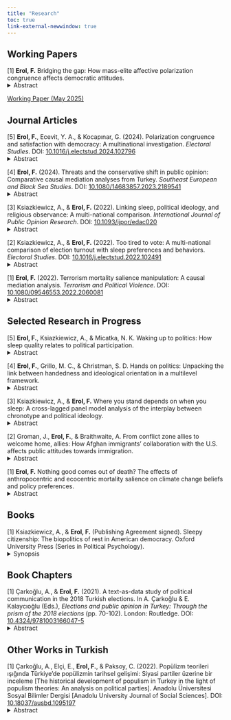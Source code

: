 ```yaml
---
title: "Research"
toc: true 
link-external-newwindow: true
---
```



## Working Papers

[1] **Erol, F.** Bridging the gap: How mass-elite affective polarization congruence affects democratic attitudes.\
<details>
<summary>Abstract</summary>
Scholars have long assumed that alignment between citizens and elites strengthens democratic legitimacy, yet this relationship remains untested for affective polarization. This study introduces the concept of <i>affective polarization congruence</i> (the perceived emotional alignment between citizens and their party's representatives) and tests its causal effects on democratic attitudes through a novel experimental design. In a pre-registered experiment, U.S. partisans received manipulated feedback about whether their representatives' partisan affect exceeded, fell short of, or matched their own. Against theoretical expectations, participants in conditions portraying affective congruence as "healthy democratic responsiveness" showed significantly decreased support for democracy as a system of government. A composite measure combining democratic satisfaction and principled democratic support revealed similar erosion across multiple congruence conditions. These findings challenge conventional wisdom about representation, suggesting citizens may be growing weary of normalizing polarization, regardless of how it is framed. Even "democratically framed" emotional alignment appears to trigger democratic fatigue.
</details>
<a href="https://osf.io/d6fc7">Working Paper (May 2025)</a>

## Journal Articles

[5] **Erol, F.**, Ecevit, Y. A., & Kocapınar, G. (2024). Polarization congruence and satisfaction with democracy: A multinational investigation. <i>Electoral Studies</i>. DOI: <a href="https://doi.org/10.1016/j.electstud.2024.102796">10.1016/j.electstud.2024.102796</a> 
<details>
<summary>Abstract</summary>
The mass-elite congruence in politics is key to a healthy democracy. Existing research uses the match between citizens' ideological positions and those of political elites and parties to assess satisfaction with democracy over time and across countries. However, mass-elite ideological congruence does not necessarily guarantee mass-elite overlap in ideological polarization, the implications of which for democratic satisfaction are little known. Accordingly, our article examines the link between the mass-elite ideological polarization congruence and democratic satisfaction in a multinational context. We reason that when polarized electorates feel let down by their parties' depolarization, these ideologically polarized people would grow frustrated with the disconnected democratic system (seen as ineffective in meeting citizens' expectations and delivering meaningful political alternatives). Then, we find that electorates who do not consider their affiliated parties to be as ideologically polarized as themselves tend to be dissatisfied with the way democracy works in their countries. Our additional inquiries suggest that this democratic dissatisfaction parallels ambivalence in democratic commitment. We also find that the perception of no differences between parties, and affiliation with populist and losing parties amplifies these disappointed polarized electorates’ dissatisfaction with democracy.
</details> <span>&#32;</span>

[4] **Erol, F.** (2024). Threats and the conservative shift in public opinion: Comparative causal mediation analyses from Turkey. <i>Southeast European and Black Sea Studies</i>. DOI: <a href="https://doi.org/10.1080/14683857.2023.2189541">10.1080/14683857.2023.2189541</a> 
<details>
<summary>Abstract</summary>
How do mortality reminders and aroused mortality fear affect people’s conservatism? Threats-politics studies assume that life-threatening dangers, fear of death, and conservatism go together, overlooking the distinction between threat exposure and mortality fear arousal. Further, these studies commonly fixate on the conventional threat of terrorism and predominantly employ samples from Western countries. Complementing past research, I use three survey experiments in Turkey to investigate the relationship between a broad array of threats (terrorism, health risks, moral hazards, and daily thoughts of death’s inevitability), mortality fear induced by the threats, and self-rated conservative orientation in a causal mediation analysis framework, using the terror management theory and non-representative Facebook samples (2018, 2020). The results reveal that the respondents receiving threatening stimuli (particularly terrorism mortality reminder) become less conservative as the mortality fear elevates. The length of mortality priming and the broader study context influence this indirect effect’s significance and replicability.
</details> <span>&#32;</span>

[3] Ksiazkiewicz, A., & **Erol, F.** (2022). Linking sleep, political ideology, and religious observance: A multi-national comparison. <i>International Journal of Public Opinion Research</i>. DOI: <a href="https://doi.org/10.1093/ijpor/edac020">10.1093/ijpor/edac020</a> 
<details>
<summary>Abstract</summary>
Sleep is fundamental to life and essential to one’s health behavior, scholastic achievement, and work performance. Recent years have seen an increase in empirical investigations incorporating sleep research into political science. This study complements existing sleep-politics studies by examining the associations between chronotype (a person’s preferred time to sleep and wake up) and attitudinal and behavioral political outcomes (left–right ideology and social conservatism proxied by religious service attendance). We analyze representative samples from 10 national contexts (Finland, Greece, Ireland, Mexico, the Netherlands, New Zealand, the Philippines, Russia, South Korea, and Switzerland) to test our hypotheses. The results demonstrate that morning chronotype has significant links with political conservatism in six national contexts depending on model specification (most robustly in Switzerland). Unexpectedly, the morning chronotype may have links to liberalism in three other countries depending on model specification (most robustly in Russia). The results for religious observance are more uniform, indicating a link between morningness and greater religious observance across all cases in many specifications (excepting a reversed relationship in New Zealand in some models). Urbanization, seasonal effects, geographical characteristics, and religious denominations are explored as potential confounders.
</details> <span>&#32;</span>

[2] Ksiazkiewicz, A., & **Erol, F.** (2022). Too tired to vote: A multi-national comparison of election turnout with sleep preferences and behaviors. <i>Electoral Studies</i>. DOI: <a href="https://doi.org/10.1016/j.electstud.2022.102491">10.1016/j.electstud.2022.102491</a> 
<details>
<summary>Abstract</summary>
Receiving a healthy amount of sleep is essential to one's quality of life. Both sleep-wake timing preferences (chronotype) and sleep duration are implicated in health, academic achievement, and workplace performance. This study complements the existing sleep–politics literature by examining the associations between sleep duration, chronotype, and turnout with a representative cross-national survey dataset from nine national contexts. Our analyses demonstrate that greater sleep duration is non-linearly related to higher turnout; those who sleep too little or too much are less likely to vote. The results also show that morning chronotype is associated with higher turnout, but controlling for religiosity attenuates this relationship. We argue that healthy sleep duration and chronotype lay at the intersection of the socioeconomic and psychological resources necessary to participate in elections.
</details> <span>&#32;</span>

[1] **Erol, F.** (2022). Terrorism mortality salience manipulation: A causal mediation analysis. <i>Terrorism and Political Violence</i>. DOI: <a href="https://doi.org/10.1080/09546553.2022.2060081">10.1080/09546553.2022.2060081</a> 
<details>
<summary>Abstract</summary>
Building upon past findings on terrorism and individual-level politically conservative self-identification, I evaluate the effect of terrorism mortality reminders on conservative self-placement with three survey experiments, using non-representative Facebook samples in Turkey (2018, 2020). The scant existing experimental findings outside the usual Northwestern European and North American environment make it difficult to assess how the context (e.g., the longevity and diversity of terrorism problems in a country) can explain the alignment between terrorism threats and conservatism. In non-Western areas such as Turkey, with various types of terrorism over time, the link between terrorism threat and conservatism may remain uniform. However, the fear of death in a terrorist attack elicited by the terrorism mortality salience would create psychological strain and make individuals suppress terrorism-related death-thoughts by moving away from conservatism, reminding them of the human body’s vulnerability to threats and igniting fearfulness. Using the Terror Management Theory perspective, this study explored the causal mechanism running from terrorism mortality reminder to terrorism mortality fear to conservative self-identification. In all three studies, conservatism decreased when the respondents felt fearful of terrorism mortality and the treated respondents became more conservative if the terrorism mortality fear was kept at its average value (as a covariate).
</details>
   
   
## Selected Research in Progress

[5] **Erol, F.**, Ksiazkiewicz, A., & Micatka, N. K. Waking up to politics: How sleep quality relates to political participation.
<details>
<summary>Abstract</summary>
Getting restful sleep is essential to people’s academic achievement, cognitive functioning, life satisfaction, mental and physical health, pro-sociality, and vigilance. Our study translates these insights for political science by examining the relationship of sleep quality with turnout and non-electoral participation across the fourteen countries in four major datasets. Using a multilevel approach, we find that getting good sleep is strongly linked with a higher likelihood of turnout, with sizeable effects. Conversely, we find that poor sleep quality motivates greater non-electoral political participation. Additional analyses contrast past work on sleep quantity and indicate greater relative explanatory power for sleep quality over quantity on turnout. We also find that these results are robust to asynchronous timing between sleep quality and civic participation measures.  We argue that creating societies where high-quality sleep is accessible to the public is vital to the sustainability of democratic regimes. 
</details> <span>&#32;</span>

[4] **Erol, F.**, Grillo, M. C., & Christman, S. D. Hands on politics: Unpacking the link between handedness and ideological orientation in a multilevel framework.
<details>
<summary>Abstract</summary>
We examine the relationship between handedness and ideological orientation using comprehensive cross-national panel data from 19 European countries in a multilevel framework through two complementary theoretical frameworks: motivated social cognition and cognitive inflexibility. Our findings reveal a robust association between self-reported right-hand dominance and conservative political orientation, with effect sizes comparable to established personality predictors like <i>Openness</i>. More intriguingly, we uncover a U-shaped relationship between consistent handedness (measured via grip strength asymmetry) and ideological extremism, suggesting that individuals with pronounced hand dominance—whether left or right—exhibit greater propensity toward extreme political positions. This pattern supports theories linking cognitive inflexibility to authoritarianism across the ideological spectrum.
Additional analyses reveal important conditional effects: the handedness-ideology relationship is moderated by <i>Conscientiousness</i>, with highly conscientious individuals showing stronger rightward shifts when right-hand dominant. Gender also conditions the extremism relationship, with women displaying greater sensitivity to handedness effects. These results provide the first large-scale, cross-national evidence that biological asymmetries may systematically relate to political cognition. Our findings suggest that embodied cognition theories merit serious consideration in political psychology. The study advances understanding of how fundamental neurobiological differences might contribute to political polarization and ideological sorting in democratic societies.
</details> <span>&#32;</span>

[3] Ksiazkiewicz, A., & **Erol, F.** Where you stand depends on when you sleep: A cross-lagged panel model analysis of the interplay between chronotype and political ideology. 
<details>
<summary>Abstract</summary>
Chronotype (preferred sleep/wake schedule) influences various life outcomes. Recent studies associate morning types with political conservatism across several democracies, but the causality between chronotype and ideology remains unclear. We examine four theoretical possibilities: chronotype predisposes people toward certain political beliefs; political ideologies shape sleep-wake preferences; shared genetic characteristics influence both; or reciprocal causation exists between them. Using cross-lagged panel model analysis with the Add Health dataset, we test these causal pathways. Our results support a unidirectional influence: chronotype significantly predicts political ideology during the transition from adolescence to adulthood. Specifically, morning-type individuals tend to develop more conservative self-identification over time. We find no evidence for reverse causality (ideology predicting chronotype), genetic confounding, or reciprocal causation. These findings highlight the importance of biological rhythms in shaping political belief systems, though they should be replicated in other longitudinal studies and experimental research.
</details> <span>&#32;</span>

[2] Groman, J., **Erol, F.**, & Braithwaite, A. From conflict zone allies to welcome home, allies: How Afghan immigrants’ collaboration with the U.S. affects public attitudes towards immigration.
<details>
<summary>Abstract</summary>
Our research examines how combining past and potential future contributions to the host country would affect public attitudes toward immigration, using Afghan immigrants’ eligibility for U.S. Special Immigrant Visas as a case study. Our theoretical framework draws on deservingness perception to explain potential mechanisms for reducing anti-immigrant sentiment. Through two experimental designs - a vignette experiment, manipulating temporal framing in recommendation letters, and a conjoint experiment, randomizing immigrant attributes - we test whether highlighting both past service and future contribution potential would influence American citizens’ immigration attitudes and admission decisions. The vignette experiment finds significant changes in aggregate attitudes and affect across experimental conditions. Further, the effects in the vignette experiment are moderated by local immigration context and conceptions of national identity and party identification. The conjoint experiment reveals that emphasizing both past and future contributions strengthens admission prioritization in forced-choice comparisons but does not boost absolute admission ratings. Our results contribute to understanding how temporal perspectives might shape immigration attitudes and carry implications for policy communication and immigrant admission processes.
</details> <span>&#32;</span>

[1] **Erol, F.** Nothing good comes out of death? The effects of anthropocentric and ecocentric mortality salience on climate change beliefs and policy preferences.
<details>
<summary>Abstract</summary>
While extensive research has examined how threats relate to ideological orientation, little is known about whether mortality reminders, particularly regarding future generations, influence climate change beliefs and environmental policy preferences. This study investigates how different forms of mortality salience would impact environmental attitudes through online survey experiments with multiple non-random samples in the US. Using a between-subjects design, the research examines three distinct mortality primes compared to a control condition with no experimental priming: (i) reminder of one's own mortality alone, (ii) a reminder of one's mortality combined with the extinction of future generations on an uninhabitable planet, or (iii) a reminder of one's mortality coupled with assured symbolic immortality through future generations. The key question is whether environmental attitudes shift when individuals contemplate not only their own death but also the potential loss of their ideational and genetic continuity through Earth's deterioration. The study later measures participants' views on climate change evidence, perceived threats, policy preferences, and information-seeking behaviors. Preliminary findings from a student sample reveal that symbolic immortality priming significantly and substantially enhances environmental engagement (e.g., information-seeking and talking about climate change and pro-environmental sacrifice willingness), even after covariate and multiple comparisons adjustment. By uncovering how existential fears and hopes drive climate attitudes, this research offers critical insights for more effective messaging, policy interventions, and public engagement in addressing global environmental challenges.
</details> 

## Books

[1] Ksiazkiewicz, A., & **Erol, F.** (Publishing Agreement signed). Sleepy citizenship: The biopolitics of rest in American democracy. Oxford University Press (Series in Political Psychology).
<details>
<summary>Synopsis</summary>
This book project argues that sleep represents an overlooked but critical resource in democratic life, comparable to money, time, and civic skills in determining who participates in politics and how they form political beliefs. The research investigates how America's widespread sleep crisis may have profound consequences for democratic participation and political polarization, operating through multiple pathways where sleep-deprived citizens potentially lack the cognitive capacity for effective political engagement while individual sleep preferences systematically relate to ideological orientation. The study examines how morning types, who align with society's 9-to-5 schedule, appear more likely to hold conservative attitudes that support existing systems, while evening types experience temporal displacement that may foster more liberal, change-oriented politics. The democratic implications are significant as sleep inequality mirrors and amplifies existing social disparities, creating compounding disadvantages where already marginalized communities face additional barriers to political participation through declining sleep quality and quantity, representing a new dimension of political inequality that has received little scholarly attention. The research employs multi-level analyses, experimental interventions, twin studies, panel data analyses, and original representative cross-sectional surveys with comprehensive measures of chronotype, sleep quality, quantity, health indicators, and political attitudes covering ideology, polarization, and civic participation to establish causal direction, spanning from aggregate electoral patterns to individual political development and demonstrating how sleep deficits relate to reduced democratic engagement while chronotype aligns with ideological formation from adolescence through adulthood. The final chapters explore policy solutions, examining how workplace reforms, extended voting access, and public health interventions could strengthen democratic participation by addressing sleep inequality, ultimately introducing chronobiology to political science and opening new frontiers for understanding how biological rhythms and social institutions interact to shape democratic citizenship in contemporary America.
</details> 


## Book Chapters

[1] Çarkoğlu, A., & **Erol, F.** (2021). A text-as-data study of political communication in the 2018 Turkish elections. In A. Çarkoğlu &  E. Kalaycıoğlu (Eds.), <i>Elections and public opinion in Turkey: Through the prism of the 2018 elections</i> (pp. 70-102). London: Routledge. DOI: <a href="https://doi.org/10.4324/9781003166047-5">10.4324/9781003166047-5</a> 
<details>
<summary>Abstract</summary>
Which parties use simple language in their election manifestoes, and do simple election documents resonate with voters’ most pressing problems? This chapter displays the alignment between the political parties' wordings in the election documents and citizens’ responses concerning Turkey's most pressing issues. Theoretically, it is expected that parties with populist leanings are more likely to simplify their election documents to appeal to a broader public. In turn, voters should perceive and process more straightforward election documents to have an idea of what are the country's problems. As a way forward, we find the 2018 Turkish elections puzzling because there are two electoral alliances with populist entitlements to the people and the nation, the People's Alliance by AKP and MHP, and the Nation Alliance by CHP, IYIP, and SP. We evaluate whether political parties' endeavors to stand for the people/nation have any implications for Turkish election manifestoes’ and voters’ language, precisely the level of sophistication in argumentation and the ability to communicate the arguments. To this end, our research presents a measure of complexity and communication to assess the language of parties' election documents and voters’ open-ended survey responses before the 2018 presidential and parliamentary elections. Our results show that most of the political parties borrow wordings from each other's manifestoes. Besides, partisans carefully check what other partisan citizens say or do not say when naming the country's problems. We observe that the easier readability of a party's manifesto affects a party's access to a broader audience to define the most critical issues during the campaign period. The findings lead to a greater understanding of mass-elite linkages during election campaigns and have significant consequences for the future analyses of manifesto and survey data.
</details> 

## Other Works in Turkish

[1] Çarkoğlu, A., Elçi, E., **Erol, F.**, & Paksoy, C. (2022). Popülizm teorileri ışığında Türkiye’de popülizmin tarihsel gelişimi: Siyasi partiler üzerine bir inceleme [The historical development of populism in Turkey in the light of populism theories: An analysis on political parties]. Anadolu Üniversitesi Sosyal Bilimler Dergisi [Anadolu University Journal of Social Sciences]. DOI: <a href="https://doi.org/10.18037/ausbd.1095197">10.18037/ausbd.1095197</a>
<details>
<summary>Abstract</summary>
This study examines how political parties in Turkey have embraced populism from the late Ottoman Empire to present day, challenging the notion that populism belongs to any single party or ideology. Through comparative historical analysis, we trace three key dimensions of populism—people-centrism, anti-elitism, and appeals to popular will—across Turkey's political spectrum. Our research reveals that Russian populism (Narodism) initially inspired late 19th-century Ottoman intellectuals, particularly the Committee of Union and Progress, who cultivated peasant populism in Turkey. The founders of the Turkish Republic later institutionalized these ideas through the Republican People's Party (CHP), making populism a defining feature of Turkish politics that persisted through democratic transition.
Different political traditions have defined "the people" distinctly: center-right parties like the Democratic Party emphasized "people as sovereigns," the CHP in the 1970s focused on "common people" oppressed by economic elites, while Milli Görüş parties promoted "people as Islamic nation." The AK Party has synthesized these approaches, positioning itself as defender of Turkey's authentic people and oppressed Muslims globally. Elite definitions have similarly evolved based on parties' ideological positions and power status—from economic exploiters to civil-military bureaucracy to foreign powers and domestic collaborators. This historical pervasiveness across the ideological spectrum suggests that populist turns can emerge from various political crises, offering insights for understanding populism beyond Western European contexts and enriching comparative populism literature.
</details> 

<!-- Google tag (gtag.js) -->
<script async src="https://www.googletagmanager.com/gtag/js?id=G-C9REN6Q65E"></script>
<script>
  window.dataLayer = window.dataLayer || [];
  function gtag(){dataLayer.push(arguments);}
  gtag('js', new Date());

  gtag('config', 'G-C9REN6Q65E');
</script>
